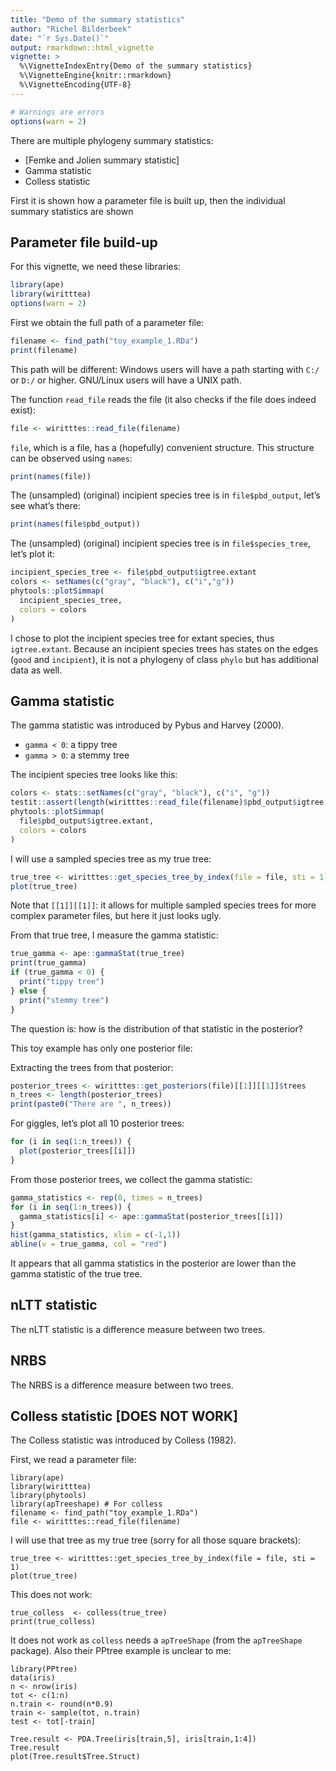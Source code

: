 ```yaml
---
title: "Demo of the summary statistics"
author: "Richel Bilderbeek"
date: "`r Sys.Date()`"
output: rmarkdown::html_vignette
vignette: >
  %\VignetteIndexEntry{Demo of the summary statistics}
  %\VignetteEngine{knitr::rmarkdown}
  %\VignetteEncoding{UTF-8}
---
```


```r
# Warnings are errors
options(warn = 2)
```

There are multiple phylogeny summary statistics:

 * [Femke and Jolien summary statistic]
 * Gamma statistic
 * Colless statistic
 
First it is shown how a parameter file is built up, then 
the individual summary statistics are shown

## Parameter file build-up

For this vignette, we need these libraries:

```r
library(ape)
library(wiritttea)
options(warn = 2)
```

First we obtain the full path of a parameter file:

```r
filename <- find_path("toy_example_1.RDa")
print(filename)
```

This path will be different: Windows users will have a path starting
with `C:/` or `D:/` or higher. GNU/Linux users will have a UNIX
path.

The function `read_file` reads the file (it also checks
if the file does indeed exist):

```r
file <- wiritttes::read_file(filename)
```

`file`, which is a file, has a (hopefully) convenient structure.
This structure can be observed using `names`:

```r
print(names(file))
```

The (unsampled) (original) incipient species tree is 
in `file$pbd_output`, let's see what's there:

```r
print(names(file$pbd_output))
```

The (unsampled) (original) incipient species tree is 
in `file$species_tree`, let's plot it:

```r
incipient_species_tree <- file$pbd_output$igtree.extant
colors <- setNames(c("gray", "black"), c("i","g"))
phytools::plotSimmap(
  incipient_species_tree, 
  colors = colors
)
```

I chose to plot the incipient species tree for extant
species, thus `igtree.extant`. Because an incipient
species trees has states on the edges (`good` and
`incipient`), it is not a phylogeny of class `phylo`
but has additional data as well. 

## Gamma statistic

The gamma statistic was introduced by Pybus and Harvey (2000).

 * `gamma < 0`: a tippy tree
 * `gamma > 0`: a stemmy tree

The incipient species tree looks like this:

```r
colors <- stats::setNames(c("gray", "black"), c("i", "g"))
testit::assert(length(wiritttes::read_file(filename)$pbd_output$igtree.extant$tip.label) > 0)
phytools::plotSimmap(
  file$pbd_output$igtree.extant, 
  colors = colors
)
```

I will use a sampled species tree as my true tree:

```r
true_tree <- wiritttes::get_species_tree_by_index(file = file, sti = 1)
plot(true_tree)
```

Note that `[[1]][[1]]`: it allows for multiple sampled species trees
for more complex parameter files, but here it just looks ugly.

From that true tree, I measure the gamma statistic:

```r
true_gamma <- ape::gammaStat(true_tree)
print(true_gamma)
if (true_gamma < 0) {
  print("tippy tree")
} else {
  print("stemmy tree")
}  
```

The question is: how is the distribution of that statistic in the posterior?

This toy example has only one posterior file:


Extracting the trees from that posterior:

```r
posterior_trees <- wiritttes::get_posteriors(file)[[1]][[1]]$trees
n_trees <- length(posterior_trees)
print(paste0("There are ", n_trees))
```

For giggles, let's plot all 10 posterior trees:

```r
for (i in seq(1:n_trees)) {
  plot(posterior_trees[[i]])
}
```

From those posterior trees, we collect the gamma statistic:

```r
gamma_statistics <- rep(0, times = n_trees)
for (i in seq(1:n_trees)) {
  gamma_statistics[i] <- ape::gammaStat(posterior_trees[[i]])
}
hist(gamma_statistics, xlim = c(-1,1))
abline(v = true_gamma, col = "red")
```

It appears that all gamma statistics in the posterior are lower than the gamma statistic
of the true tree.

## nLTT statistic

The nLTT statistic is a difference measure between two trees.

## NRBS

The NRBS is a difference measure between two trees.

## Colless statistic [DOES NOT WORK]

The Colless statistic was introduced by Colless (1982).

First, we read a parameter file:

```
library(ape)
library(wiritttea)
library(phytools)
library(apTreeshape) # For colless
filename <- find_path("toy_example_1.RDa")
file <- wiritttes::read_file(filename)
```

I will use that tree as my true tree (sorry for all those square
brackets):

```
true_tree <- wiritttes::get_species_tree_by_index(file = file, sti = 1)
plot(true_tree)
```

This does not work:

```
true_colless  <- colless(true_tree)
print(true_colless)
```

It does not work as `colless` needs a `apTreeShape` (from the `apTreeShape`
package). Also their PPtree example is unclear to me:

```
library(PPtree)
data(iris)
n <- nrow(iris)
tot <- c(1:n)
n.train <- round(n*0.9)
train <- sample(tot, n.train)
test <- tot[-train]
 
Tree.result <- PDA.Tree(iris[train,5], iris[train,1:4])
Tree.result
plot(Tree.result$Tree.Struct)
```

